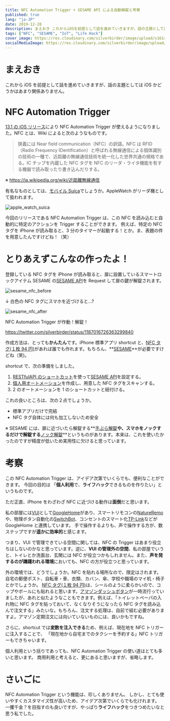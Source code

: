 ```yaml
---
title: NFC Automation Trigger + SESAME API による自動解錠と考察
published: true
lang: "ja-JP"
date: 2019-12-28
description: まえおき これからiOSを前提として話を進めていきますが、話の主題としてはiOSかどうかはあまり関係ありません。 NFC Automation Trigger 13.1のiOSリリース によりNFC Automation Triggerが使えるようになりました。NFCとは、Wikiによると次のようなものです。
tags: ["NFC", "SESAME", "IoT", "Life Hack"]
cover_image: https://res.cloudinary.com/silverbirder/image/upload/v1614345501/silver-birder.github.io/blog/apple_watch_suica.jpg
socialMediaImage: https://res.cloudinary.com/silverbirder/image/upload/v1614345501/silver-birder.github.io/blog/apple_watch_suica.jpg
---
```



# まえおき

これから iOS を前提として話を進めていきますが、話の主題としては iOS かどうかはあまり関係ありません。

# NFC Automation Trigger

[13.1 の iOS リリース](https://support.apple.com/ja-jp/HT210393#131)により NFC Automation Trigger が使えるようになりました。NFC とは、Wiki によると次のようなものです。

> 狭義には Near field communication（NFC）の訳語。NFC は RFID（Radio Frequency IDentification）と呼ばれる無線通信による個体識別の技術の一種で、近距離の無線通信技術を統一化した世界共通の規格である。IC チップを内蔵した NFC タグを NFC のリーダ・ライタ機能を有する機器で読み取ったり書き込んだりする。

※ https://ja.wikipedia.org/wiki/近距離無線通信

有名なものとしては、[モバイル Suica](https://www.jreast.co.jp/mobilesuica/index.html/)でしょうか。AppleWatch がリーダ機として扱われます。

<Image
  src="https://res.cloudinary.com/silverbirder/image/upload/v1614345501/silver-birder.github.io/blog/apple_watch_suica.jpg"
  width={850}
  height={1015}
  layout="constrained"
  alt="apple_watch_suica"
/>

今回のリリースである NFC Automation Trigger は、この NFC を読み込むと自動的に特定のアクションを Trigger することができます。
例えば、特定の NFC タグを iPhone が読み取ると、3 分のタイマーが起動する！とか。ま、表題の件を用意したんですけどね！（笑）

# とりあえずこんなの作ったよ！

登録している NFC タグを iPhone が読み取ると、扉に設置しているスマートロックアイテム SESAME の[SESAME API](https://docs.candyhouse.co/#sesame-api)を Request して扉の鍵が解錠されます。

<Image
  src="https://res.cloudinary.com/silverbirder/image/upload/v1614345607/silver-birder.github.io/blog/sesame_nfc_before.png"
  width={816}
  height={936}
  layout="constrained"
  alt="sesame_nfc_before"
/>

↓ 白色の NFC タグにスマホを近づけると...?

<Image
  src="https://res.cloudinary.com/silverbirder/image/upload/v1614345642/silver-birder.github.io/blog/sesame_nfc_after.png"
  width={824}
  height={862}
  layout="constrained"
  alt="sesame_nfc_after"
/>

NFC Automation Trigger が作動！解錠！

https://twitter.com/silverbirder/status/1187016726363299840

作成方法は、とっても**かんたん**です。iPhone 標準アプリ shortcut と、[NFC タグ(１枚 94 円)](https://www.amazon.co.jp/gp/product/B00GXSGL5G/)があれば誰でも作れます。もちろん、**[SESAME](https://www.amazon.co.jp/dp/B0787N1L3M)**が必要ですけどね（笑)。

shortcut で、次の準備をしました。

1. [RESTfulAPI のショートカット](https://support.apple.com/ja-jp/guide/shortcuts/apd58d46713f/ios)を使って[SESAME API](https://docs.candyhouse.co/#sesame-api)を設定する。
2. [個人用オートメーション](https://reliphone.jp/nfc-automation/)を作成し、用意した NFC タグをスキャンする。
3. 2 のオートメーションを 1 のショートカットと紐付ける。

これの良いところは、次の２点でしょうか。

- 標準アプリだけで完結
- NFC タグ自体には何も加工しないため安全

※ SESAME には、扉に近づいたら解錠する**[手ぶら解錠](https://jp.candyhouse.co/blogs/how-to/%E6%89%8B%E3%81%B6%E3%82%89%E8%A7%A3%E9%8C%A0%E6%A9%9F%E8%83%BD-%E3%82%92%E8%A8%AD%E5%AE%9A%E3%81%99%E3%82%8B)**や、スマホをノックするだけで解錠する**[ノック解錠](https://jp.candyhouse.co/blogs/how-to/%E3%83%8E%E3%83%83%E3%82%AF%E6%A9%9F%E8%83%BD%E3%82%92%E8%A8%AD%E5%AE%9A%E3%81%99%E3%82%8B)**というものがあります。本来は、これを使いたかったのですが精度が低いため実用性に欠けると思っています。

# 考察

この NFC Automation Trigger は、アイデア次第でいくらでも、便利なことができます。
今回の目的は 「**個人利用**で、**ライフハック**できるものを作りたい」というものです。

ただ正直、iPhone をわざわざ NFC に近づける動作は**面倒**だと思います。

私の部屋には[VUI](https://en.wikipedia.org/wiki/Voice_user_interface)として[GoogleHome](https://store.google.com/jp/product/google_home_mini)があり、スマートリモコンの[NatureRemo](https://nature.global/)や、物理ボタン自動化の[SwitchBot](https://www.switchbot.jp/)、コンセントのスマート化[TP-Link](https://www.amazon.co.jp/dp/B078HSBNMT/)などが GoogleHome と連携しています。
手で操作するよりも、声で操作する方が、数ステップですが**遥かに効率的**と感じます。

つまり、VUI で管理できている空間に関しては、NFC の Trigger はあまり役立ちはしないのかなと思っています。逆に、**VUI の管理外の空間**、私の部屋でいうと、トイレとか洗面台、玄関には NFC が役立つかもしれません。また、**声を発するのが躊躇われる環境**においても、NFC の方が役立つと思っています。

外の環境では、どうでしょうか。NFC を貼れる場所なので、限定はされます。
自宅の郵便ポスト、自転車・車、衣類、カバン、傘、学校や職場のマイ机・椅子とかでしょうか。
[NFC タグ(１枚 94 円)](https://www.amazon.co.jp/gp/product/B00GXSGL5G/)は、シールのように柔らかいので、コップやボールにも貼れると思います。[アマゾンダッシュボタン](https://ja.wikipedia.org/wiki/Amazon_Dash)が一時流行っていましたが、あれと似たようなこともできます。例えば、「トイレットペーパの入れ物に NFC タグを貼っておいて、なくなりそうになったら NFC タグを読み込んで注文する」みたいな。もちろん、注文する処理は、自前で組む必要がありますよ。アマゾン定期注文には向いていないものには、良いかもですね。

さらに、shortcut では**変数を注入できる**ため、例えば、現在地を NFC トリガーに注入することで、
「現在地から自宅までのタクシーを予約する」NFC トリガーもできちゃいます。

個人利用という括りであっても、NFC Automation Trigger の使い道はとても多いと思います。
商用利用と考えると、更にあると思いますが、省略します。

# さいごに

NFC Automation Trigger という機能は、珍しくありません。
しかし、とても使いやすくカスタマイズ性が高いため、アイデア次第でいくらでも化けれます。
一攫千金？を目指すのも良いですが、やっぱり**ライフハック**をつきつめたいなと思う私でした。
